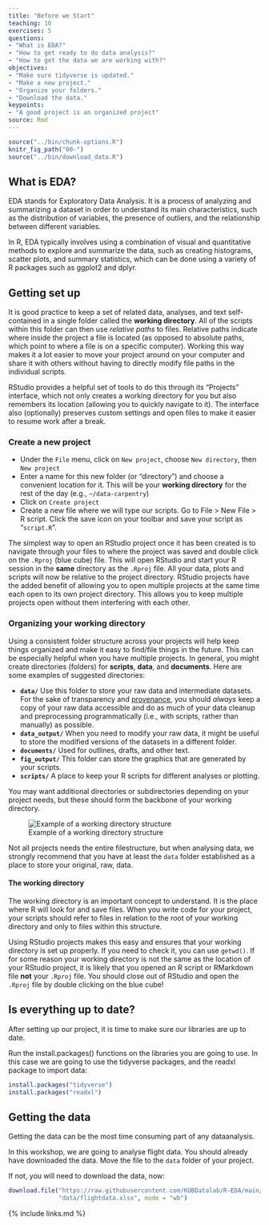 ```yaml
---
title: "Before we Start"
teaching: 10
exercises: 5
questions:
- "What is EDA?"
- "How to get ready to do data analysis?"
- "How to get the data we are working with?"
objectives:
- "Make sure tidyverse is updated."
- "Make a new project."
- "Organize your folders."
- "Download the data."
keypoints:
- "A good project is an organized project"
source: Rmd
---
```


```r
source("../bin/chunk-options.R")
knitr_fig_path("00-")
source("../bin/download_data.R")
```

## What is EDA?

EDA stands for Exploratory Data Analysis. It is a process of analyzing and summarizing a dataset in order to understand its main characteristics, such as the distribution of variables, the presence of outliers, and the relationship between different variables. 

In R, EDA typically involves using a combination of visual and quantitative methods to explore and summarize the data, such as creating histograms, scatter plots, and summary statistics, which can be done using a variety of R packages such as ggplot2 and dplyr.


## Getting set up

It is good practice to keep a set of related data, analyses, and text
self-contained in a single folder called the **working directory**. All of the
scripts within this folder can then use *relative paths* to files. Relative
paths indicate where inside the project a file is located (as opposed to
absolute paths, which point to where a file is on a specific computer). Working
this way makes it a lot easier to move your project around on your computer and
share it with others without having to directly modify file paths in the
individual scripts.

RStudio provides a helpful set of tools to do this through its "Projects"
interface, which not only creates a working directory for you but also remembers
its location (allowing you to quickly navigate to it). The interface also
(optionally) preserves custom settings and open files to make it easier to
resume work after a break.


### Create a new project

* Under the `File` menu, click on `New project`, choose `New directory`, then
  `New project`
* Enter a name for this new folder (or "directory") and choose a convenient
  location for it. This will be your **working directory** for the rest of the
  day (e.g., `~/data-carpentry`)
* Click on `Create project`
* Create a new file where we will type our scripts. Go to File > New File > R
  script. Click the save icon on your toolbar and save your script as
  "`script.R`".

The simplest way to open an RStudio project once it has been created is to 
navigate through your files to where the project was saved and double
click on the `.Rproj` (blue cube) file. This will open RStudio and start your R
session in the **same** directory as the `.Rproj` file. All your data, plots and
scripts will now be relative to the project directory. RStudio projects have the
added benefit of allowing you to open multiple projects at the same time each
open to its own project directory. This allows you to keep multiple projects
open without them interfering with each other.



### Organizing your working directory

Using a consistent folder structure across your projects will help keep things
organized and make it easy to find/file things in the future. This
can be especially helpful when you have multiple projects. In general, you might
create directories (folders) for **scripts**, **data**, and **documents**. Here
are some examples of suggested directories:

 - **`data/`** Use this folder to store your raw data and intermediate datasets.
   For the sake of transparency and 
   [provenance](https://en.wikipedia.org/wiki/Provenance), you
   should *always* keep a copy of your raw data accessible and do as much of
   your data cleanup and preprocessing programmatically (i.e., with scripts,
   rather than manually) as possible.
 - **`data_output/`** When you need to modify your raw data,
   it might be useful to store the modified versions of the datasets in a
   different folder.
 - **`documents/`** Used for outlines, drafts, and other
   text.
 - **`fig_output/`** This folder can store the graphics that are generated
   by your scripts.
 - **`scripts/`** A place to keep your R scripts for
   different analyses or plotting.

You may want additional directories or subdirectories depending on your project
needs, but these should form the backbone of your working directory.

![Example of a working directory structure](../fig/rstudio_project_files.jpeg)

Not all projects needs the entire filestructure, but when analysing data, we 
strongly recommend that you have at least the `data` folder established as a 
place to store your original, raw, data.

#### The working directory

The working directory is an important concept to understand. It is the place
where R will look for and save files. When you write code for your project, your
scripts should refer to files in relation to the root of your working directory
and only to files within this structure.

Using RStudio projects makes this easy and ensures that your working directory
is set up properly. If you need to check it, you can use `getwd()`. If for some
reason your working directory is not the same as the location of your RStudio 
project, it is likely that you opened an R script or RMarkdown file **not** your
`.Rproj` file. You should close out of RStudio and open the `.Rproj` file by 
double clicking on the blue cube! 


## Is everything up to date?

After setting up our project, it is time to make sure our libraries are 
up to date.

Run the install.packages() functions on the libraries you are going to use.
In this case we are going to use the tidyverse packages, and the readxl package
to import data:
```r
install.packages("tidyverse")
install.packages("readxl")
```

## Getting the data

Getting the data can be the most time consuming part of any dataanalysis.

In this workshop, we are going to analyse flight data. You should already have
downloaded the data. Move the file to the `data` folder of your project.

If not, you will need to download the data, now:
```r
download.file("https://raw.githubusercontent.com/KUBDatalab/R-EDA/main/data/flightdata.xlsx", 
              "data/flightdata.xlsx", mode = "wb")
```


{% include links.md %}
